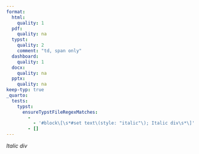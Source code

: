 ```yaml
---
format:
  html:
    quality: 1
  pdf:
    quality: na
  typst:
    quality: 2
    comment: "td, span only"
  dashboard:
    quality: 1
  docx:
    quality: na
  pptx:
    quality: na
keep-typ: true
_quarto:
  tests:
    typst:
      ensureTypstFileRegexMatches:
        -
          - '#block\[\s*#set text\(style: "italic"\); Italic div\s*\]'
        - []
---
```


::: {style="font-style: italic"}

Italic div

:::


